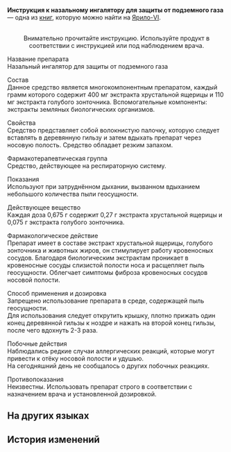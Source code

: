 {{Книга Инфобокс
|id           = 022
|Название     = Инструкция к назальному ингалятору для защиты от подземного газа
|Изображение  = Item Jarilo-VI Readable.png
|Мир          = Ярило-VI
|Томов        = 1
|Автор        = <!--нужно добавить-->
|Описание     = Клочок бумаги с записанным на нём рецептом для временного обезболивания жителей Подземья, страдающих «болезнью шахтёра».
|Том1         = {{tx}}
|Источник1    = {{tx|Отсутствует источник}}
|Персонажи    = 
|Фракции      = 
}}
'''Инструкция к назальному ингалятору для защиты от подземного газа''' — одна из [[Книги|книг]], которую можно найти на [[Ярило-VI]].
<!--
==Получение==
<gallery>
Книга НАЗВАНИЕ.png|НАЗВАНИЕ
Локация НАЗВАНИЕ.png|Расположение на карте. Ближайший пространственный якорь «[[НАЗВАНИЕ]]»
</gallery>
-->
<div align="center">{{Размер|+2|Инструкция к назальному ингалятору для защиты от подземного газа}}<br />
Внимательно прочитайте инструкцию. Используйте продукт в соответствии с инструкцией или под наблюдением врача.</div>

Название препарата<br />
Назальный ингалятор для защиты от подземного газа

Состав<br />
Данное средство является многокомпонентным препаратом, каждый грамм которого содержит 400 мг экстракта хрустальной ящерицы и 110 мг экстракта голубого зонточника. Вспомогательные компоненты: экстракты земляных биологических организмов.

Свойства<br />
Средство представляет собой волокнистую палочку, которую следует вставлять в деревянную гильзу и затем вдыхать препарат через носовую полость. Средство обладает резким запахом.

Фармакотерапевтическая группа<br />
Средство, действующее на респираторную систему.

Показания<br />
Используют при затруднённом дыхании, вызванном вдыханием небольшого количества пыли геосущности.

Действующее вещество<br />
Каждая доза 0,675 г содержит 0,27 г экстракта хрустальной ящерицы и 0,075 г экстракта голубого зонточника.

Фармакологическое действие<br />
Препарат имеет в составе экстракт хрустальной ящерицы, голубого зонточника и животных жиров, он стимулирует работу кровеносных сосудов. Благодаря биологическим экстрактам проникает в кровеносные сосуды слизистой полости носа и расщепляет пыль геосущности. Облегчает симптомы фиброза кровеносных сосудов носовой полости.

Способ применения и дозировка<br />
Запрещено использование препарата в среде, содержащей пыль геосущности.<br />
Для использования следует открутить крышку, плотно прижать один конец деревянной гильзы к ноздре и нажать на второй конец гильзы, после чего вдохнуть 2-3 раза.

Побочные действия<br />
Наблюдались редкие случаи аллергических реакций, которые могут привести к отёку носовой полости и удушью.<br />
На сегодняшний день не сообщалось о других побочных реакциях.

Противопоказания<br />
Неизвестны. Использовать препарат строго в соответствии с назначением врача и установленной дозировкой.

==На других языках==
{{На других языках
|en   = Mine Poison Antidote Inhalant Manual
|zhs  = 矿毒清鼻用吸入剂说明书
|zht  = 礦毒清鼻用吸入劑說明書
|ja   = 対鉱毒鼻腔用吸入剤の説明書
|ko   = 광독 제거 비강 흡입제 사용설명서
|es   = Prospecto del inhalador contra el veneno de la mina
|fr   = Manuel d'utilisation de l'inhalateur d'antidote contre le poison de mine
|ru   = Инструкция к назальному ингалятору для защиты от подземного газа
|th   = คู่มือยาดมล้างพิษแร่
|vi   = Hướng Dẫn Sử Dụng Thuốc Hít Làm Sạch Mũi Khỏi Độc Khoáng
|de   = Anleitung für inhalierbares Minengift-Gegenmittel
|id   = Manual Obat Hirup Penangkal Racun Tambang
|pt   = Manual de Inalação de Antídoto para Veneno da Mina
}}

==История изменений==
{{История изменений|2.7}}